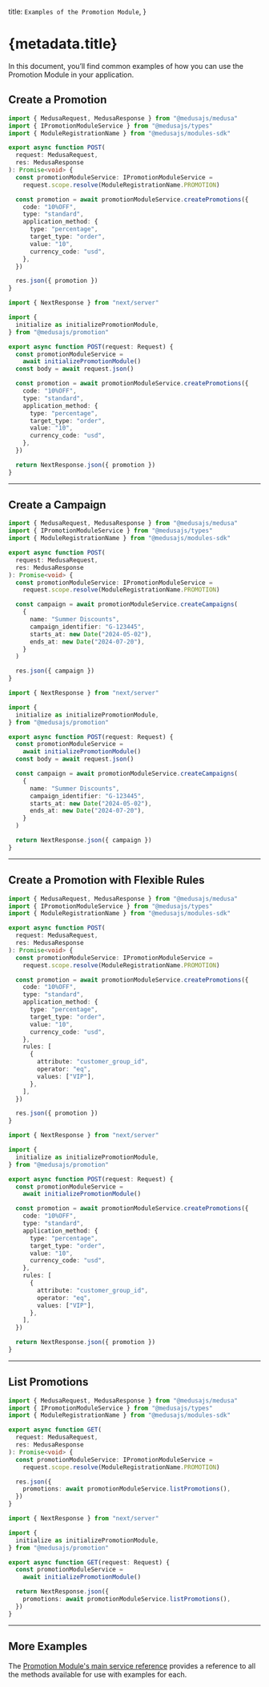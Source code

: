 
  title: `Examples of the Promotion Module`,
}

# {metadata.title}

In this document, you’ll find common examples of how you can use the Promotion Module in your application.

## Create a Promotion

<CodeTabs groupId="app-type">
  <CodeTab label="Medusa API Router" value="medusa">

  ```ts
  import { MedusaRequest, MedusaResponse } from "@medusajs/medusa"
  import { IPromotionModuleService } from "@medusajs/types"
  import { ModuleRegistrationName } from "@medusajs/modules-sdk"

  export async function POST(
    request: MedusaRequest,
    res: MedusaResponse
  ): Promise<void> {
    const promotionModuleService: IPromotionModuleService =
      request.scope.resolve(ModuleRegistrationName.PROMOTION)

    const promotion = await promotionModuleService.createPromotions({
      code: "10%OFF",
      type: "standard",
      application_method: {
        type: "percentage",
        target_type: "order",
        value: "10",
        currency_code: "usd",
      },
    })

    res.json({ promotion })
  }
  ```

  </CodeTab>
  <CodeTab label="Next.js App Router" value="nextjs">

  ```ts
  import { NextResponse } from "next/server"

  import {
    initialize as initializePromotionModule,
  } from "@medusajs/promotion"

  export async function POST(request: Request) {
    const promotionModuleService =
      await initializePromotionModule()
    const body = await request.json()

    const promotion = await promotionModuleService.createPromotions({
      code: "10%OFF",
      type: "standard",
      application_method: {
        type: "percentage",
        target_type: "order",
        value: "10",
        currency_code: "usd",
      },
    })

    return NextResponse.json({ promotion })
  }
  ```

  </CodeTab>
</CodeTabs>

---

## Create a Campaign

<CodeTabs groupId="app-type">
  <CodeTab label="Medusa API Router" value="medusa">

  ```ts
  import { MedusaRequest, MedusaResponse } from "@medusajs/medusa"
  import { IPromotionModuleService } from "@medusajs/types"
  import { ModuleRegistrationName } from "@medusajs/modules-sdk"

  export async function POST(
    request: MedusaRequest,
    res: MedusaResponse
  ): Promise<void> {
    const promotionModuleService: IPromotionModuleService =
      request.scope.resolve(ModuleRegistrationName.PROMOTION)

    const campaign = await promotionModuleService.createCampaigns(
      {
        name: "Summer Discounts",
        campaign_identifier: "G-123445",
        starts_at: new Date("2024-05-02"),
        ends_at: new Date("2024-07-20"),
      }
    )

    res.json({ campaign })
  }
  ```

  </CodeTab>
  <CodeTab label="Next.js App Router" value="nextjs">

  ```ts
  import { NextResponse } from "next/server"

  import {
    initialize as initializePromotionModule,
  } from "@medusajs/promotion"

  export async function POST(request: Request) {
    const promotionModuleService =
      await initializePromotionModule()
    const body = await request.json()

    const campaign = await promotionModuleService.createCampaigns(
      {
        name: "Summer Discounts",
        campaign_identifier: "G-123445",
        starts_at: new Date("2024-05-02"),
        ends_at: new Date("2024-07-20"),
      }
    )

    return NextResponse.json({ campaign })
  }
  ```

  </CodeTab>
</CodeTabs>

---

## Create a Promotion with Flexible Rules

<CodeTabs groupId="app-type">
  <CodeTab label="Medusa API Router" value="medusa">

  ```ts
  import { MedusaRequest, MedusaResponse } from "@medusajs/medusa"
  import { IPromotionModuleService } from "@medusajs/types"
  import { ModuleRegistrationName } from "@medusajs/modules-sdk"

  export async function POST(
    request: MedusaRequest,
    res: MedusaResponse
  ): Promise<void> {
    const promotionModuleService: IPromotionModuleService =
      request.scope.resolve(ModuleRegistrationName.PROMOTION)

    const promotion = await promotionModuleService.createPromotions({
      code: "10%OFF",
      type: "standard",
      application_method: {
        type: "percentage",
        target_type: "order",
        value: "10",
        currency_code: "usd",
      },
      rules: [
        {
          attribute: "customer_group_id",
          operator: "eq",
          values: ["VIP"],
        },
      ],
    })

    res.json({ promotion })
  }
  ```

  </CodeTab>
  <CodeTab label="Next.js App Router" value="nextjs">

  ```ts
  import { NextResponse } from "next/server"

  import {
    initialize as initializePromotionModule,
  } from "@medusajs/promotion"

  export async function POST(request: Request) {
    const promotionModuleService =
      await initializePromotionModule()

    const promotion = await promotionModuleService.createPromotions({
      code: "10%OFF",
      type: "standard",
      application_method: {
        type: "percentage",
        target_type: "order",
        value: "10",
        currency_code: "usd",
      },
      rules: [
        {
          attribute: "customer_group_id",
          operator: "eq",
          values: ["VIP"],
        },
      ],
    })

    return NextResponse.json({ promotion })
  }
  ```

  </CodeTab>
</CodeTabs>

---

## List Promotions

<CodeTabs groupId="app-type">
  <CodeTab label="Medusa API Router" value="medusa">

  ```ts
  import { MedusaRequest, MedusaResponse } from "@medusajs/medusa"
  import { IPromotionModuleService } from "@medusajs/types"
  import { ModuleRegistrationName } from "@medusajs/modules-sdk"

  export async function GET(
    request: MedusaRequest,
    res: MedusaResponse
  ): Promise<void> {
    const promotionModuleService: IPromotionModuleService =
      request.scope.resolve(ModuleRegistrationName.PROMOTION)

    res.json({
      promotions: await promotionModuleService.listPromotions(),
    })
  }
  ```

  </CodeTab>
  <CodeTab label="Next.js App Router" value="nextjs">

  ```ts
  import { NextResponse } from "next/server"

  import {
    initialize as initializePromotionModule,
  } from "@medusajs/promotion"

  export async function GET(request: Request) {
    const promotionModuleService =
      await initializePromotionModule()

    return NextResponse.json({
      promotions: await promotionModuleService.listPromotions(),
    })
  }
  ```

  </CodeTab>
</CodeTabs>

---

## More Examples

The [Promotion Module's main service reference](/references/promotion) provides a reference to all the methods available for use with examples for each.
